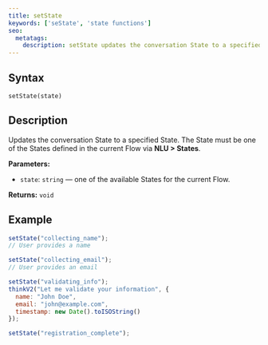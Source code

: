 ```yaml
---
title: setState
keywords: ['seState', 'state functions']
seo:
  metatags:
    description: setState updates the conversation State to a specified State.
---
```


## Syntax

`setState(state)`

## Description

Updates the conversation State to a specified State. The State must be one of the States defined in the current Flow via **NLU > States**.

**Parameters:**

- `state`: `string` — one of the available States for the current Flow.

**Returns:** `void`

## Example

```js
setState("collecting_name");
// User provides a name

setState("collecting_email");
// User provides an email

setState("validating_info");
thinkV2("Let me validate your information", {
  name: "John Doe",
  email: "john@example.com",
  timestamp: new Date().toISOString()
});

setState("registration_complete");
```
